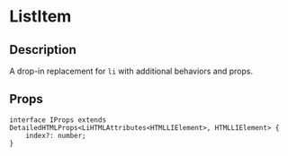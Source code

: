 
<Meta title="general/list/list-item" component={ListItem} />

# ListItem

## Description
A drop-in replacement for `li` with additional behaviors and props.

## Props
```tsx
interface IProps extends DetailedHTMLProps<LiHTMLAttributes<HTMLLIElement>, HTMLLIElement> {
	index?: number;
}
```
